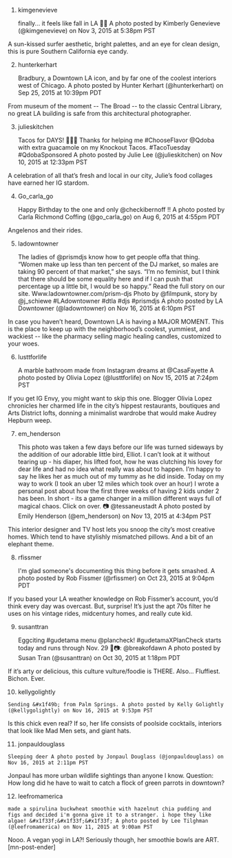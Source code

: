  1. kimgenevieve

    finally... it feels like fall in LA &#x1f64c;&#x1f3fb; A photo posted by Kimberly Genevieve (@kimgenevieve) on Nov 3, 2015 at 5:38pm PST


A sun-kissed surfer aesthetic, bright palettes, and an eye for clean design, this is pure Southern California eye candy.
 
 2. hunterkerhart 

    Bradbury, a Downtown LA icon, and by far one of the coolest interiors west of Chicago. A photo posted by Hunter Kerhart (@hunterkerhart) on Sep 25, 2015 at 10:39pm PDT

 
From museum of the moment -- The Broad -- to the classic Central Library, no great LA building is safe from this architectural photographer.
 
 3. julieskitchen 

    Tacos for DAYS! &#x1f32e;&#x1f32e;&#x1f32e; Thanks for helping me #ChooseFlavor @Qdoba with extra guacamole on my Knockout Tacos. #TacoTuesday #QdobaSponsored A photo posted by Julie Lee (@julieskitchen) on Nov 10, 2015 at 12:33pm PST

 
A celebration of all that’s fresh and local in our city, Julie’s food collages have earned her IG stardom.
 
 4. Go_carla_go 

    Happy Birthday to the one and only @checkibernoff !! A photo posted by Carla Richmond Coffing (@go_carla_go) on Aug 6, 2015 at 4:55pm PDT


Angelenos and their rides.

 5. ladowntowner 

    The ladies of @prismdjs know how to get people offa that thing. “Women make up less than ten percent of the DJ market, so males are taking 90 percent of that market,” she says. “I’m no feminist, but I think that there should be some equality here and if I can push that percentage up a little bit, I would be so happy.” Read the full story on our site. Www.ladowntowner.com/prism-djs Photo by @filmpunk, story by @j_schiewe #LAdowntowner #dtla #djs #prismdjs A photo posted by LA Downtowner (@ladowntowner) on Nov 16, 2015 at 6:10pm PST


In case you haven’t heard, Downtown LA is having a MAJOR MOMENT. This is the place to keep up with the neighborhood’s coolest, yummiest, and wackiest -- like the pharmacy selling magic healing candles, customized to your woes.
 
 6. lusttforlife 

    A marble bathroom made from Instagram dreams at @CasaFayette A photo posted by Olivia Lopez (@lusttforlife) on Nov 15, 2015 at 7:24pm PST

 
If you get IG Envy, you might want to skip this one. Blogger Olivia Lopez chronicles her charmed life in the city’s hippest restaurants, boutiques and Arts District lofts, donning a minimalist wardrobe that would make Audrey Hepburn weep.
 
 7. em_henderson 

    This photo was taken a few days before our life was turned sideways by the addition of our adorable little bird, Elliot. I can’t look at it without tearing up - his diaper, his lifted foot, how he was clutching his lovey for dear life and had no idea what really was about to happen. I’m happy to say he likes her as much out of my tummy as he did inside. Today on my way to work (I took an uber 12 miles which took over an hour) I wrote a personal post about how the first three weeks of having 2 kids under 2 has been. In short - its a game changer in a million different ways full of magical chaos. Click on over. &#x1f4f7; @tessaneustadt A photo posted by Emily Henderson (@em_henderson) on Nov 13, 2015 at 4:34pm PST

 
This interior designer and TV host lets you snoop the city’s most creative homes. Which tend to have stylishly mismatched pillows. And a bit of an elephant theme.

 8. rfissmer 

    I'm glad someone's documenting this thing before it gets smashed. A photo posted by Rob Fissmer (@rfissmer) on Oct 23, 2015 at 9:04pm PDT

 
If you based your LA weather knowledge on Rob Fissmer’s account, you’d think every day was overcast. But, surprise! It’s just the apt 70s filter he uses on his vintage rides, midcentury homes, and really cute kid.
 
 9. susanttran 

    Eggciting #gudetama menu @plancheck! #gudetamaXPlanCheck starts today and runs through Nov. 29 &#x1f373;&#x1f4f7;: @breakofdawn A photo posted by Susan Tran (@susanttran) on Oct 30, 2015 at 1:18pm PDT


If it’s arty or delicious, this culture vulture/foodie is THERE. Also… Fluffiest. Bichon. Ever.
 
 10. kellygolightly 

    Sending &#x1f49b; from Palm Springs. A photo posted by Kelly Golightly (@kellygolightly) on Nov 16, 2015 at 9:53pm PST

 
Is this chick even real? If so, her life consists of poolside cocktails, interiors that look like Mad Men sets, and giant hats.
 
 11. jonpauldouglass 

    Sleeping deer A photo posted by Jonpaul Douglass (@jonpauldouglass) on Nov 16, 2015 at 2:11pm PST

 
Jonpaul has more urban wildlife sightings than anyone I know. Question: How long did he have to wait to catch a flock of green parrots in downtown?
 
 12. leefromamerica 

    made a spirulina buckwheat smoothie with hazelnut chia pudding and figs and decided i'm gonna give it to a stranger. i hope they like algae! &#x1f33f;&#x1f33f;&#x1f33f; A photo posted by Lee Tilghman (@leefromamerica) on Nov 11, 2015 at 9:00am PST

 
Nooo. A vegan yogi in LA?! Seriously though, her smoothie bowls are ART. [mn-post-ender]

 
